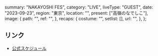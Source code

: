   summary: "NAKAYOSHI FES",
  category: "LIVE",
  liveType: "GUEST",
  date: "2023-09-23",
  region: "東京",
  location: "",
  present: ["高嶺のなでしこ"],
  image: {
    path: "",
    ref: "",
  },
  recaps: {
    costume: "",
    setlist: [],
    url: "",
  },
};

## リンク

- [公式スケジュール](https://takanenonadeshiko.jp/?p=1357)
